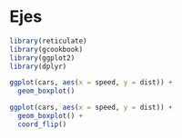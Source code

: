# Ejes


```r
library(reticulate)
library(gcookbook)
library(ggplot2)
library(dplyr)
```

```r
ggplot(cars, aes(x = speed, y = dist)) +
  geom_boxplot()

ggplot(cars, aes(x = speed, y = dist)) +
  geom_boxplot() +
  coord_flip()
```

